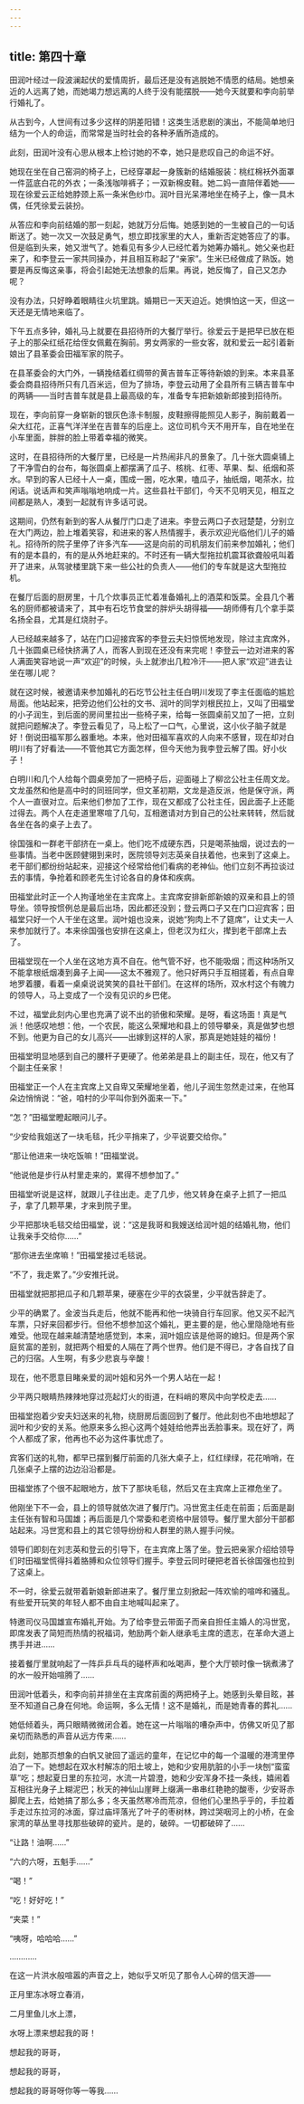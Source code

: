 ```yaml
---
---
---
```

title: 第四十章
---

田润叶经过一段波澜起伏的爱情周折，最后还是没有逃脱她不情愿的结局。她想亲近的人远离了她，而她竭力想远离的人终于没有能摆脱——她今天就要和李向前举行婚礼了。

从古到今，人世间有过多少这样的阴差阳错！这类生活悲剧的演出，不能简单地归结为一个人的命运，而常常是当时社会的各种矛盾所造成的。

此刻，田润叶没有心思从根本上检讨她的不幸，她只是悲叹自己的命运不好。

她现在坐在自己窑洞的椅子上，已经穿罩起一身簇新的结婚服装：桃红棉袄外面罩一件蓝底白花的外衣；一条浅咖啡裤子；一双新棉皮鞋。她二妈一直陪伴着她——现在徐爱云正给她脖颈上系一条米色纱巾。润叶目光呆滞地坐在椅子上，像一具木偶，任凭徐爱云装扮。

从答应和李向前结婚的那一刻起，她就万分后悔。她感到她的一生被自己的一句话断送了。她一次又一次鼓足勇气，想立即找家里的大人，重新否定她答应了的事。但是临到头来，她又泄气了。她看见有多少人已经忙着为她筹办婚礼。她父亲也赶来了，和李登云一家共同操办，并且相互称起了“亲家”。生米已经做成了熟饭。她要是再反悔这亲事，将会引起她无法想象的后果。再说，她反悔了，自己又怎办呢？

没有办法，只好睁着眼睛往火坑里跳。婚期已一天天迫近。她惧怕这一天，但这一天还是无情地来临了。

下午五点多钟，婚礼马上就要在县招待所的大餐厅举行。徐爱云于是把早已放在柜子上的那朵红纸花给侄女佩戴在胸前。男女两家的一些女客，就和爱云一起引着新娘出了县革委会田福军家的院子。

在县革委会的大门外，一辆挽结着红绸带的黄吉普车正等待新娘的到来。本来县革委会商县招待所只有几百米远，但为了排场，李登云动用了全县所有三辆吉普车中的两辆——当时吉普车就是县上最高级的车，准备专车把新娘新郎接到招待所。

现在，李向前穿一身崭新的银灰色涤卡制服，皮鞋擦得能照见人影子，胸前戴着一朵大红花，正喜气洋洋坐在吉普车的后座上。这位司机今天不用开车，自在地坐在小车里面，胖胖的脸上带着幸福的微笑。

这时，在县招待所的大餐厅里，已经是一片热闹非凡的景象了。几十张大圆桌铺上了干净雪白的台布，每张圆桌上都摆满了瓜子、核桃、红枣、苹果、梨、纸烟和茶水。早到的客人已经十人一桌，围成一圈，吃水果，嗑瓜子，抽纸烟，喝茶水，拉闲话。说话声和笑声嗡嗡地响成一片。这些县社干部们，今天不见明天见，相互之间都是熟人，凑到一起就有许多话可说。

这期间，仍然有新到的客人从餐厅门口走了进来。李登云两口子衣冠楚楚，分别立在大门两边，脸上堆着笑容，和进来的客人热情握手，表示欢迎光临他们儿子的婚礼。招待所的院子里停了许多汽车——这是向前的司机朋友们前来参加婚礼；他们有的是本县的，有的是从外地赶来的。不时还有一辆大型拖拉机震耳欲聋般吼叫着开了进来，从驾驶楼里跳下来一些公社的负责人——他们的专车就是这大型拖拉机。

在餐厅后面的厨房里，十几个炊事员正忙着准备婚礼上的酒菜和饭菜。全县几个著名的厨师都被请来了，其中有石圪节食堂的胖炉头胡得福——胡师傅有几个拿手菜名扬全县，尤其是红烧肘子。

人已经越来越多了，站在门口迎接宾客的李登云夫妇惊慌地发现，除过主宾席外，几十张圆桌已经快挤满了人，而客人到现在还没有来完呢！李登云一边对进来的客人满面笑容地说一声“欢迎”的时候，头上就渗出几粒冷汗——把人家“欢迎”进去让坐在哪儿呢？

就在这时候，被邀请来参加婚礼的石圪节公社主任白明川发现了李主任面临的尴尬局面。他站起来，把旁边他们公社的文书、润叶的同学刘根民拉上，又叫了田福堂的小子润生，到后面的房间里拉出一些椅子来，给每一张圆桌前又加了一把，立刻就把问题解决了。李登云看见了，马上松了一口气，心里说，这小伙子脑子就是好！倒说田福军那么器重地。本来，他对田福军喜欢的人向来不感冒，现在却对白明川有了好看法——不管他其它方面怎样，但今天他为我李登云解了围。好小伙子！

白明川和几个人给每个圆桌旁加了一把椅子后，迎面碰上了柳岔公社主任周文龙。文龙虽然和他是高中时的同班同学，但文革初期，文龙是造反派，他是保守派，两个人一直很对立。后来他们参加了工作，现在又都成了公社主任，因此面子上还能过得去。两个人在走道里寒喧了几句，互相邀请对方到自己的公社来转转，然后就各坐在各的桌子上去了。

徐国强和一群老干部挤在一桌上。他们吃不成硬东西，只是喝茶抽烟，说过去的一些事情。当老中医顾健翎到来时，医院领导刘志英亲自扶着他，也来到了这桌上。老干部们都纷纷站起来，迎接这个经常给他们看病的老神仙。他们立刻不再拉谈过去的事情，争抢着和顾老先生讨论各自的身体和疾病。

田福堂此时正一个人拘谨地坐在主宾席上。主宾席安排新郎新娘的双亲和县上的领导坐。领导按惯例总是最后出场，因此都还没到；登云两口子又在门口迎宾客；田福堂只好一个人干坐在这里。润叶姐也没来，说她“狗肉上不了筵席”，让丈夫一人来参加就行了。本来徐国强也安排在这桌上，但老汉为红火，撵到老干部席上去了。

田福堂现在一个人坐在这地方真不自在。他气管不好，也不能吸烟；而这种场所又不能拿根纸烟凑到鼻子上闻——这太不雅观了。他只好两只手互相搓着，有点自卑地罗着腰，看着一桌桌说说笑笑的县社干部们。在这样的场所，双水村这个有魄力的领导人，马上变成了一个没有见识的乡巴佬。

不过，福堂此刻内心里也充满了说不出的骄傲和荣耀。是呀，看这场面！真是气派！他感叹地想：他，一个农民，能这么荣耀地和县上的领导攀亲，真是做梦也想不到。他更为自己的女儿高兴——出嫁到这样的人家，那真是她娃娃的福份！

田福堂明显地感到自己的腰杆子更硬了。他弟弟是县上的副主任，现在，他又有了个副主任亲家！

田福堂正一个人在主宾席上又自卑又荣耀地坐着，他儿子润生忽然走过来，在他耳朵边悄悄说：“爸，咱村的少平叫你到外面来一下。”

“怎？”田福堂瞪起眼问儿子。

“少安给我姐送了一块毛毯，托少平捎来了，少平说要交给你。”

“那让他进来一块吃饭嘛！”田福堂说。

“他说他是步行从村里走来的，累得不想参加了。”

田福堂听说是这样，就跟儿子往出走。走了几步，他又转身在桌子上抓了一把瓜子，拿了几颗苹果，才来到院子里。

少平把那块毛毯交给田福堂，说：“这是我哥和我嫂送给润叶姐的结婚礼物，他们让我亲手交给你……”

“那你进去坐席嘛！”田福堂接过毛毯说。

“不了，我走累了。”少安推托说。

田福堂就把那把瓜子和几颗苹果，硬塞在少平的衣袋里，少平就告辞走了。

少平的确累了。金波当兵走后，他就不能再和他一块骑自行车回家。他又买不起汽车票，只好来回都步行。但他不想参加这个婚礼，更主要的是，他心里隐隐地有些难受。他现在越来越清楚地感觉到，本来，润叶姐应该是他哥的媳妇。但是两个家庭贫富的差别，就把两个相爱的人隔在了两个世界。他们是不得已，才各自找了自己的归宿。人生啊，有多少悲哀与辛酸！

现在，他不愿意目睹亲爱的润叶姐和另外一个男人站在一起！

少平两只眼睛热辣辣地穿过亮起灯火的街道，在料峭的寒风中向学校走去……

田福堂抱着少安夫妇送来的礼物，绕厨房后面回到了餐厅。他此刻也不由地想起了润叶和少安的关系。他原来多么担心这两个娃娃给他弄出丢脸事来。现在好了，两个人都成了家，他再也不必为这件事忧虑了。

宾客们送的礼物，都早已摆到餐厅前面的几张大桌子上，红红绿绿，花花哨哨，在几张桌子上摆的边边沿沿都是。

田福堂拣了个很不起眼地方，放下了那块毛毯，然后又在主宾席上正襟危坐了。

他刚坐下不一会，县上的领导就依次进了餐厅门。冯世宽主任走在前面；后面是副主任张有智和马国雄；再后面是几个常委和老资格中层领导。餐厅里大部分干部都站起来。冯世宽和县上的其它领导纷纷和人群里的熟人握手问候。

领导们即刻在刘志英和登云的引导下，在主宾席上落了坐。登云把亲家介绍给领导们时田福堂慌得抖着胳膊和众位领导们握手。李登云同时硬把老首长徐国强也拉到了这桌上。

不一时，徐爱云就带着新娘新郎进来了。餐厅里立刻掀起一阵欢愉的喧哗和骚乱。有些爱开玩笑的年轻人都不由自主地喊叫起来了。

特邀司仪马国雄宣布婚礼开始。为了给李登云带面子而亲自担任主婚人的冯世宽，即席发表了简短而热情的祝福词，勉励两个新人继承毛主席的遗志，在革命大道上携手并进……

接着餐厅里就响起了一阵乒乒乓乓的碰杯声和吆喝声，整个大厅顿时像一锅煮沸了的水一般开始喧腾了……

田润叶低着头，和李向前并排坐在主宾席前面的两把椅子上。她感到头晕目眩，甚至不知道自己身在何地。命运啊，多么无情！这不是婚礼，而是她青春的葬礼……

她低倾着头，两只眼睛微微闭合着。她在这一片嗡嗡的嘈杂声中，仿佛又听见了那亲切而熟悉的声音从远方传来……

此刻，她那页想象的白帆又驶回了遥远的童年，在记忆中的每一个温暖的港湾里停泊了一下。她想起在双水村解冻的阳土坡上，她和少安用肮脏的小手一块刨“蛮蛮草”吃；想起夏日里的东拉河，水流一片碧澄，她和少安浑身不挂一条线，嬉闹着互相往光身子上糊泥巴；秋天的神仙山崖畔上缀满一串串红艳艳的酸枣，少安哥赤脚爬上去，给她搞了那么多；冬天虽然寒冷而荒凉，但他们心里热乎乎的，手拉着手走过东拉河的冰面，穿过庙坪落光了叶子的枣树林，跨过哭咽河上的小桥，在金家湾的草丛里寻找那些破碎的瓷片。是的，破碎。一切都破碎了……

“让路！油啊……”

“六的六呀，五魁手……”

“喝！”

“吃！好好吃！”

“夹菜！”

“咦呀，哈哈哈……”

…………

在这一片洪水般喧嚣的声音之上，她似乎又听见了那令人心碎的信天游——

正月里冻冰呀立春消，

二月里鱼儿水上漂，

水呀上漂来想起我的哥！

想起我的哥哥，

想起我的哥哥，

想起我的哥哥呀你等一等我……